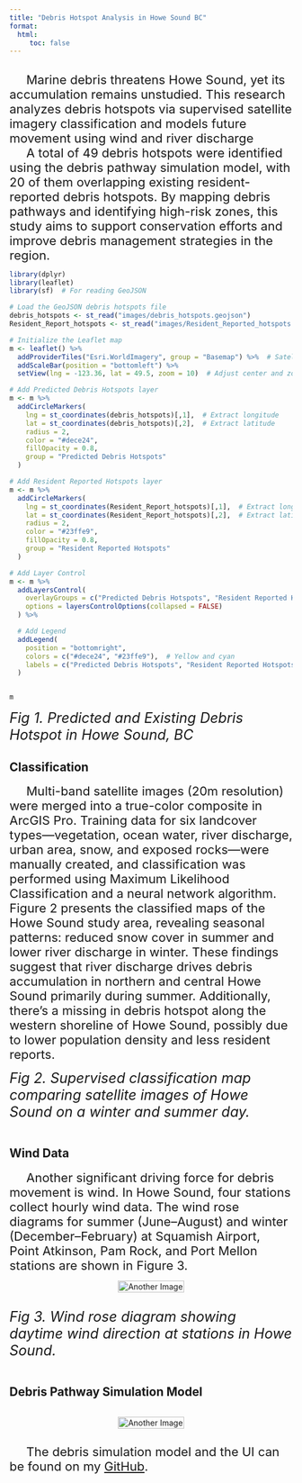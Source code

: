 ```yaml
---
title: "Debris Hotspot Analysis in Howe Sound BC"
format: 
  html:
     toc: false
---
```


## 
 <span style="font-size: 22px;"><span style="margin-right: 30px;"></span> Marine debris threatens Howe Sound, yet its accumulation remains unstudied. This research analyzes debris hotspots via supervised satellite imagery classification and models future movement using wind and river discharge </span><br>
  <span style="font-size: 22px;"><span style="margin-right: 30px;"></span> A total of 49 debris hotspots were identified using the debris pathway simulation model, with 20 of them overlapping existing resident-reported debris hotspots. By mapping debris pathways and identifying high-risk zones, this study aims to support conservation efforts and improve debris management strategies in the region. </span><br>





```r
library(dplyr)
library(leaflet)
library(sf)  # For reading GeoJSON

# Load the GeoJSON debris hotspots file
debris_hotspots <- st_read("images/debris_hotspots.geojson")
Resident_Report_hotspots <- st_read("images/Resident_Reported_hotspots.geojson")

# Initialize the Leaflet map
m <- leaflet() %>%
  addProviderTiles("Esri.WorldImagery", group = "Basemap") %>%  # Satellite imagery
  addScaleBar(position = "bottomleft") %>%
  setView(lng = -123.36, lat = 49.5, zoom = 10)  # Adjust center and zoom level

# Add Predicted Debris Hotspots layer
m <- m %>%
  addCircleMarkers(
    lng = st_coordinates(debris_hotspots)[,1],  # Extract longitude
    lat = st_coordinates(debris_hotspots)[,2],  # Extract latitude
    radius = 2,
    color = "#dece24",
    fillOpacity = 0.8,
    group = "Predicted Debris Hotspots"
  )

# Add Resident Reported Hotspots layer
m <- m %>%
  addCircleMarkers(
    lng = st_coordinates(Resident_Report_hotspots)[,1],  # Extract longitude
    lat = st_coordinates(Resident_Report_hotspots)[,2],  # Extract latitude
    radius = 2,
    color = "#23ffe9",
    fillOpacity = 0.8,
    group = "Resident Reported Hotspots"
  )

# Add Layer Control
m <- m %>%
  addLayersControl(
    overlayGroups = c("Predicted Debris Hotspots", "Resident Reported Hotspots"),
    options = layersControlOptions(collapsed = FALSE)
  ) %>%

  # Add Legend
  addLegend(
    position = "bottomright",
    colors = c("#dece24", "#23ffe9"),  # Yellow and cyan
    labels = c("Predicted Debris Hotspots", "Resident Reported Hotspots"),
  )



```

```r
m
```
[*Fig 1. Predicted and Existing Debris Hotspot in Howe Sound, BC*]{style="font-size: 25px;"}<br>

## Classification

 <span style="font-size: 22px;"><span style="margin-right: 30px;"></span> Multi-band satellite images (20m resolution) were merged into a true-color composite in ArcGIS Pro. Training data for six landcover types—vegetation, ocean water, river discharge, urban area, snow, and exposed rocks—were manually created, and classification was performed using Maximum Likelihood Classification and a neural network algorithm. Figure 2 presents the classified maps of the Howe Sound study area, revealing seasonal patterns: reduced snow cover in summer and lower river discharge in winter. These findings suggest that river discharge drives debris accumulation in northern and central Howe Sound primarily during summer. Additionally, there's a missing in debris hotspot along the western shoreline of Howe Sound, possibly due to lower population density and less resident reports. </span><br>


<!-- Container for the side-by-side slider -->
<div id="comparison-slider-2" style="width: 80%; max-width: 800px; margin: auto;"></div>

<!-- Load JuxtaposeJS for the sliding effect -->
<link rel="stylesheet" href="https://cdn.knightlab.com/libs/juxtapose/latest/css/juxtapose.css">
<script src="https://cdn.knightlab.com/libs/juxtapose/latest/js/juxtapose.js"></script>

<!-- Initialize the comparison slider -->
<script>
  new juxtapose.JXSlider('#comparison-slider-2', [
    {
      src: 'images/Winter_Classified.png',
      label: 'Winter'
    },
    {
      src: 'images/Summer_Classified.png',
      label: 'Summer'
    }
  ], {
    animate: true,
    showLabels: true,
    showCredits: false,
    startingPosition: "50%"
  });
</script>
[*Fig 2. Supervised classification map comparing satellite images of Howe Sound on a winter and summer day.*]{style="font-size: 25px;"}<br><br>

## Wind Data

 <span style="font-size: 22px;"><span style="margin-right: 30px;"></span> Another significant driving force for debris movement is wind. In Howe Sound, four stations collect hourly wind data. The wind rose diagrams for summer (June–August) and winter (December–February) at Squamish Airport, Point Atkinson, Pam Rock, and Port Mellon stations are shown in Figure 3.  </span><br>
<div style="display: flex; justify-content: center; gap: 0px;">
  <img src="images/Windrose_Plot.png" alt="Another Image" width="100%">
</div>

[*Fig 3. Wind rose diagram showing daytime wind direction at stations in Howe Sound.*]{style="font-size: 25px;"}<br><br>

## Debris Pathway Simulation Model
<div style="display: flex; justify-content: center; gap: 0px;">
  <img src="images/Debris_Simulation.gif" alt="Another Image" width="100%">
</div>

 <span style="font-size: 22px;"><span style="margin-right: 30px;"></span> The debris simulation model and the UI can be found on my [GitHub](https://github.com/AwesomeTyler).
 </span><br>

